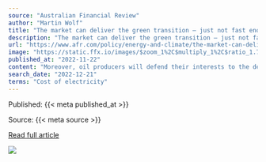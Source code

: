 ```yaml
---
source: "Australian Financial Review"
author: "Martin Wolf"
title: "The market can deliver the green transition – just not fast enough - The Australian Financial Review"
description: "The market can deliver the green transition – just not fast enough The Australian Financial Review"
url: "https://www.afr.com/policy/energy-and-climate/the-market-can-deliver-the-green-transition-just-not-fast-enough-20221123-p5c0kd"
image: "https://static.ffx.io/images/$zoom_1%2C$multiply_1%2C$ratio_1.777778%2C$width_1059%2C$x_421%2C$y_421/t_crop_custom/c_scale%2Cw_800%2Cq_88%2Cf_jpg/t_afr_opinion_no_age_social_wm/cdd902a26abd099bd30dfb004e3bc033419fc150"
published_at: "2022-11-22"
content: "Moreover, oil producers will defend their interests to the death, as they showed at COP27 in Egypt. If one doubts just how difficult it is to halt a profitable business, take a look at the history of… [+4251 chars]"
search_date: "2022-12-21"
terms: "Cost of electricity"
---
```



Published: {{< meta published_at >}}


Source: {{< meta source >}}


[Read full article]({{< meta url >}})



![](`r rmarkdown::metadata$image[1]`)
